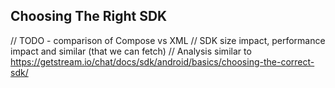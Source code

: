## Choosing The Right SDK

// TODO - comparison of Compose vs XML
// SDK size impact, performance impact and similar (that we can fetch)
// Analysis similar to https://getstream.io/chat/docs/sdk/android/basics/choosing-the-correct-sdk/

